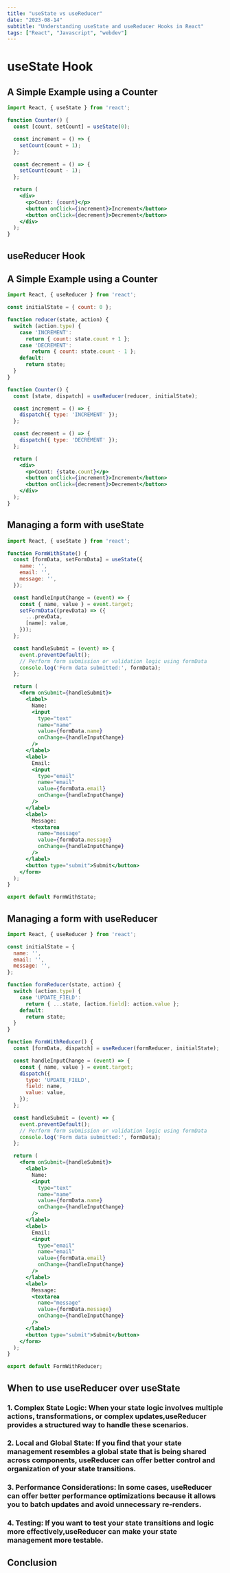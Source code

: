 ```yaml
---
title: "useState vs useReducer"
date: "2023-08-14"
subtitle: "Understanding useState and useReducer Hooks in React"
tags: ["React", "Javascript", "webdev"]
---
```


<CustomImage 
src='https://raw.githubusercontent.com/JUNNY12/portfoliopost/main/image/useState.png'
alt='usestate'
width={600}
height={400}
/>


<CustomParagraph 
children="In React, managing state is a fundamental aspect of building dynamic
and interactive applications.Two popular hooks, useState and useReducer, provide ways to handle state in your components.
While both can be used to manage state, they have different use cases 
based on the complexity of your application's state management needs"/>

# useState Hook

<CustomParagraph
children="The useState hook is a simple and straightforward way to manage state in React functional components.
It takes an initial value and returns the current state value along with a function to update that state.
This hook is perfect for managing individual pieces of state that can be updated independently
"/>

## A Simple Example using a Counter

<CustomParagraph 
children="Let us take a look at a simple example of using 
the useState hook to manage state in a counter component"/>

```jsx
import React, { useState } from 'react';

function Counter() {
  const [count, setCount] = useState(0);

  const increment = () => {
    setCount(count + 1);
  };

  const decrement = () => {
    setCount(count - 1);
  };

  return (
    <div>
      <p>Count: {count}</p>
      <button onClick={increment}>Increment</button>
      <button onClick={decrement}>Decrement</button>
    </div>
  );
}
```

## useReducer Hook

<CustomParagraph
children="The useReducer hook provides a more powerful way to manage state,
especially when dealing with more complex
state transitions and logic. It is inspired by the concept of reducers
in Redux. Instead of directly updating the state,
you define a reducer function that specifies how state updates 
should be handled based on action types"/>

## A Simple Example using a Counter

<CustomParagraph 
children="Let us take a look at a simple example of 
using the useReducer hook to manage state in a counter component"/>

```jsx
import React, { useReducer } from 'react';

const initialState = { count: 0 };

function reducer(state, action) {
  switch (action.type) {
    case 'INCREMENT':
      return { count: state.count + 1 };
    case 'DECREMENT':
        return { count: state.count - 1 };
    default:
      return state;
  }
}

function Counter() {
  const [state, dispatch] = useReducer(reducer, initialState);

  const increment = () => {
    dispatch({ type: 'INCREMENT' });
  };

  const decrement = () => {
    dispatch({ type: 'DECREMENT' });
  };

  return (
    <div>
      <p>Count: {state.count}</p>
      <button onClick={increment}>Increment</button>
      <button onClick={decrement}>Decrement</button>
    </div>
  );
}
```


<CustomParagraph
children='Lets explore some other Examples' />

## Managing a form with useState


```jsx
import React, { useState } from 'react';

function FormWithState() {
  const [formData, setFormData] = useState({
    name: '',
    email: '',
    message: '',
  });

  const handleInputChange = (event) => {
    const { name, value } = event.target;
    setFormData((prevData) => ({
      ...prevData,
      [name]: value,
    }));
  };

  const handleSubmit = (event) => {
    event.preventDefault();
    // Perform form submission or validation logic using formData
    console.log('Form data submitted:', formData);
  };

  return (
    <form onSubmit={handleSubmit}>
      <label>
        Name:
        <input
          type="text"
          name="name"
          value={formData.name}
          onChange={handleInputChange}
        />
      </label>
      <label>
        Email:
        <input
          type="email"
          name="email"
          value={formData.email}
          onChange={handleInputChange}
        />
      </label>
      <label>
        Message:
        <textarea
          name="message"
          value={formData.message}
          onChange={handleInputChange}
        />
      </label>
      <button type="submit">Submit</button>
    </form>
  );
}

export default FormWithState;

```


## Managing a form with useReducer

```jsx
import React, { useReducer } from 'react';

const initialState = {
  name: '',
  email: '',
  message: '',
};

function formReducer(state, action) {
  switch (action.type) {
    case 'UPDATE_FIELD':
      return { ...state, [action.field]: action.value };
    default:
      return state;
  }
}

function FormWithReducer() {
  const [formData, dispatch] = useReducer(formReducer, initialState);

  const handleInputChange = (event) => {
    const { name, value } = event.target;
    dispatch({
      type: 'UPDATE_FIELD',
      field: name,
      value: value,
    });
  };

  const handleSubmit = (event) => {
    event.preventDefault();
    // Perform form submission or validation logic using formData
    console.log('Form data submitted:', formData);
  };

  return (
    <form onSubmit={handleSubmit}>
      <label>
        Name:
        <input
          type="text"
          name="name"
          value={formData.name}
          onChange={handleInputChange}
        />
      </label>
      <label>
        Email:
        <input
          type="email"
          name="email"
          value={formData.email}
          onChange={handleInputChange}
        />
      </label>
      <label>
        Message:
        <textarea
          name="message"
          value={formData.message}
          onChange={handleInputChange}
        />
      </label>
      <button type="submit">Submit</button>
    </form>
  );
}

export default FormWithReducer;

```     


<CustomParagraph 
children="In both examples, the form state is managed using either the useState hook or the useReducer hook.
The form fields are updated in response to user input, and the form data is logged to the console 
when the form is submitted. The useState approach uses individual state variables for each form field, 
while the useReducer approach uses a single state object and a reducer function to update the form state"/>

## When to use useReducer over useState

<CustomParagraph 
children="While useState is suitable for managing simple state updates,
 useReducer becomes more valuable when:"/>

### 1. Complex State Logic: When your state logic involves multiple actions, transformations, or complex updates,useReducer provides a structured way to handle these scenarios.

### 2. Local and Global State: If you find that your state management resembles a global state that is being shared across components, useReducer can offer better control and organization of your state transitions.

### 3. Performance Considerations: In some cases, useReducer can offer better performance optimizations because it allows you to batch updates and avoid unnecessary re-renders.

### 4. Testing: If you want to test your state transitions and logic more effectively,useReducer can make your state management more testable.

## Conclusion

<CustomParagraph 
children="In conclusion, both useState and useReducer have their places in React state management.
While useState is simpler and ideal for basic state needs, useReducer shines when dealing
with more complex state transitions and logic. By understanding the strengths of each hook, you can make
informed decisions about which one to use based on your application's requirements"/>